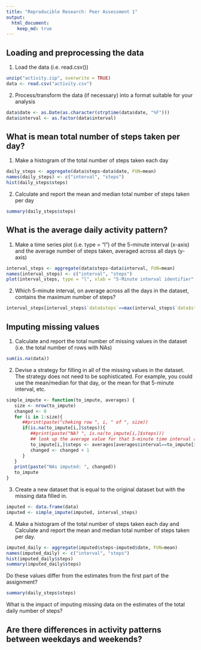 ```yaml
---
title: "Reproducible Research: Peer Assessment 1"
output: 
  html_document:
    keep_md: true
---
```



## Loading and preprocessing the data

1. Load the data (i.e. read.csv())

```r
unzip("activity.zip", overwrite = TRUE)
data <- read.csv("activity.csv")
```

2. Process/transform the data (if necessary) into a format suitable for your
analysis
```r
data$date <- as.Date(as.character(strptime(data$date, "%F")))
data$interval <- as.factor(data$interval)
```

## What is mean total number of steps taken per day?

1. Make a histogram of the total number of steps taken each day

```r
daily_steps <- aggregate(data$steps~data$date, FUN=mean)
names(daily_steps) <- c("interval", "steps")
hist(daily_steps$steps)
```

2. Calculate and report the mean and median total number of steps taken
per day

```r
summary(daily_steps$steps)
```

## What is the average daily activity pattern?

1. Make a time series plot (i.e. type = "l") of the 5-minute interval (x-axis)
and the average number of steps taken, averaged across all days (y-axis)

```r
interval_steps <- aggregate(data$steps~data$interval, FUN=mean)
names(interval_steps) <- c("interval", "steps")
plot(interval_steps, type = "l", xlab = "5-Minute interval identifier", ylab = "Average steps across all days")
```

2. Which 5-minute interval, on average across all the days in the dataset,
contains the maximum number of steps?

```r
interval_steps[interval_steps$`data$steps`==max(interval_steps$`data$steps`),]
```

## Imputing missing values
1. Calculate and report the total number of missing values in the dataset
(i.e. the total number of rows with NAs)
```r
sum(is.na(data))
```

2. Devise a strategy for filling in all of the missing values in the dataset. The
strategy does not need to be sophisticated. For example, you could use
the mean/median for that day, or the mean for that 5-minute interval, etc.
```r
simple_impute <- function(to_impute, averages) {
   size <- nrow(to_impute)
   changed <- 0
   for (i in 1:size){
      ##print(paste("cheking row ", i, " of ", size))
      if(is.na(to_impute[i,]$steps)){
         ##print(paste("NA? ", is.na(to_impute[i,]$steps)))
         ## look up the average value for that 5-minute time interval across all days
         to_impute[i,]$steps <- averages[averages$interval==to_impute[i,]$interval,]$steps
         changed <- changed + 1
      }
   }
   print(paste("NAs imputed: ", changed))
   to_impute
}
```

3. Create a new dataset that is equal to the original dataset but with the
missing data filled in.
```r
imputed <- data.frame(data)
imputed <- simple_impute(imputed, interval_steps)
```

4. Make a histogram of the total number of steps taken each day and Calculate
and report the mean and median total number of steps taken per day. 

```r
imputed_daily <- aggregate(imputed$steps~imputed$date, FUN=mean)
names(imputed_daily) <- c("interval", "steps")
hist(imputed_daily$steps)
summary(imputed_daily$steps)
```

Do these values differ from the estimates from the first part of the assignment?
```r
summary(daily_steps$steps)
```


What is the impact of imputing missing data on the estimates of the total
daily number of steps?

## Are there differences in activity patterns between weekdays and weekends?
```r

```